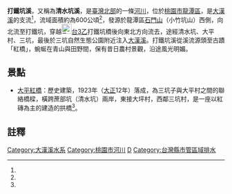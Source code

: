 {{Infobox river
| river_name = 打鐵坑溪
| other_name = 清水坑溪
| image_name = 桃園大平橋.jpg
| image_size = 300px
| caption    = 跨越打鐵坑溪的紅橋（舊名大平橋）
| origin     = [[石門山_(桃園縣)|石門山]]（小竹坑山）西側
| mouth      = 三坑
| progression = [[大漢溪|大漢溪]]
| basin_countries = {{TWN}}
| location  = [[桃園市|桃園市]][[龍潭區_(桃園市)|龍潭區]]
| length    = {{convert|5|km|0}}
| elevation = {{convert|384|m|0}}
| mouth_elevation = {{convert|117|m|0}}
| discharge = 
| watershed = {{convert|6|km2|0}}
}}
'''打鐵坑溪'''，又稱為'''清水坑溪'''，是[[臺灣北部|臺灣北部]]的一條[[河川|河川]]，位於[[桃園市|桃園市]][[龍潭區_(桃園市)|龍潭區]]，是[[大漢溪|大漢溪]]的支流<ref name="打鐵坑溪紅橋段整治工程"/>，流域面積約為600公頃<ref name="打鐵坑溪紅橋段整治工程"/>，發源於龍潭區[[石門山_(桃園縣)|石門山]]（小竹坑山）西側，向北流至打鐵坑，穿越[[File:TW_PHW3b.svg|23px]][[台3線|台3乙]]打鐵坑橋後向東北方向流去，途經清水坑、大平村、三坑，最後於三坑自然生態公園附近注入[[大漢溪|大漢溪]]。打鐵坑溪從溪流源頭至古蹟「紅橋」，蜿蜒在青山與田野間，保有昔日農村景觀，沿途風光明媚。

== 景點 ==
*[[大平紅橋|大平紅橋]]：歷史建築，1923年（[[大正|大正]]12年）落成，為三坑子與大平村之間的聯絡橋樑，橫跨蔗部坑（清水坑）兩岸，東接大坪村，西鄰三坑村，是一座以紅磚為主的建造的拱橋<ref name="大平紅橋"/>。

== 註釋 ==
{{Reflist| refs=

<ref name="打鐵坑溪紅橋段整治工程">{{cite web|language=zh-tw|url=http://www.swcb.gov.tw/form/index-1.asp?m=&m1=12&m2=238&id=1354|title=打鐵坑溪紅橋段整治工程|author=|publisher=行政院農業委員會水土保持局|date=|accessdate=2014-05-27|archive-date=2015-09-24|archive-url=https://web.archive.org/web/20150924112253/http://www.swcb.gov.tw/form/index-1.asp?m=&m1=12&m2=238&id=1354|dead-url=no}}</ref>

<ref name="大平紅橋">{{cite web|language=zh-tw|url=http://fw.longtan.gov.tw/travel_1_1_a3_4.aspx|title=大平紅橋|author=|publisher=龍潭鄉公所|date=|accessdate=2014-05-27|deadurl=yes|archiveurl=https://web.archive.org/web/20140527220133/http://fw.longtan.gov.tw/travel_1_1_a3_4.aspx|archivedate=2014-05-27}}</ref>

}}

{{台灣河流}}
{{淡水河}}

[[Category:大漢溪水系|Category:大漢溪水系]]
[[Category:桃園市河川|Category:桃園市河川]]
[[Category:龍潭區_(臺灣)|D]]
[[Category:台灣縣市管區域排水|Category:台灣縣市管區域排水]]
